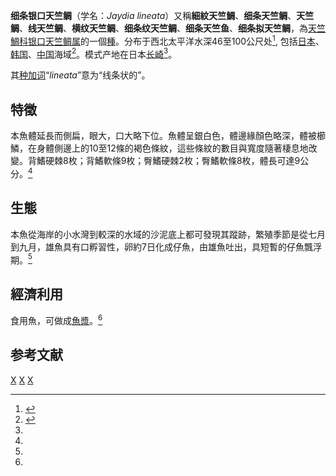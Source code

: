 {{Speciesbox
| image = FMIB 41116 Apogon lineatus Schlegel.jpeg
| image caption = 细条银口天竺鲷
| taxon = Jaydia lineata
| authority = Temminck & Schlegel, 1842
| synonyms = 
*''Apogonichthys lineatus''<br /><small>Temminck & Schlegel, 1842</small>
*''Cheliodipterus lineatus''<br /><small>Temminck & Schlegel, 1842</small>
* ''Apogon lineatus''<br /><small>Temminck & Schlegel, 1842</small>
}}
'''细条银口天竺鲷'''（学名：''Jaydia lineata''）又稱'''細紋天竺鯛'''、'''细条天竺鲷'''、'''天竺鲷'''、'''线天竺鲷'''、'''横纹天竺鲷'''、'''细条纹天竺鲷'''、'''细条天竺鱼'''、'''细条拟天竺鲷'''，為[[天竺鯛科|天竺鯛科]][[银口天竺鲷属|银口天竺鲷属]]的一個[[種|種]]。分布于西北太平洋水深46至100公尺处<ref name="FishBase">{{FishBase_species|genus=Apogon|species=lineatus|year=2011|month=12}}</ref>, 包括[[日本|日本]]、[[韩国|韩国]]、[[中国|中国]]海域<ref name="biods.2020320">{{cite journal |last1=Yu |first1=Zhengsen |last2=Song |first2=Na |last3=Motomura |first3=Hiroyuki |last4=Gao |first4=Tianxiang |title=Taxonomic revision of the cardinalfish genus Jaydia in China |journal=Biodiversity Science |date=2021 |volume=29 |issue=7 |pages=971–979 |doi=10.17520/biods.2020320}}</ref>。模式产地在日本[[长崎|长崎]]<ref name="biods.2020320" />。

其[[种加词|种加词]]“''lineata''”意为“线条状的”。

==特徵==
本魚體延長而側扁，眼大，口大略下位。魚體呈銀白色，體邊緣顏色略深，體被櫛鱗，在身體側邊上的10至12條的褐色條紋，這些條紋的數目與寬度隨著棲息地改變。背鰭硬棘8枚；背鰭軟條9枚；臀鰭硬棘2枚；臀鰭軟條8枚，體長可達9公分。<ref name="FishBase" />

==生態==
本魚從海岸的小水灣到較深的水域的沙泥底上都可發現其蹤跡，繁殖季節是從七月到九月，雄魚具有口孵習性，卵約7日化成仔魚，由雄魚吐出，具短暫的仔魚飄浮期。<ref name="FishBase" />

==經濟利用==
食用魚，可做成[[魚漿|魚漿]]。<ref name="FishBase" />

==参考文献==
{{reflist}}

{{Taxonbar}}

[[Category:食用鱼|X]]
[[Category:银口天竺鲷属|X]]
[[Category:1842年描述的魚類|X]]